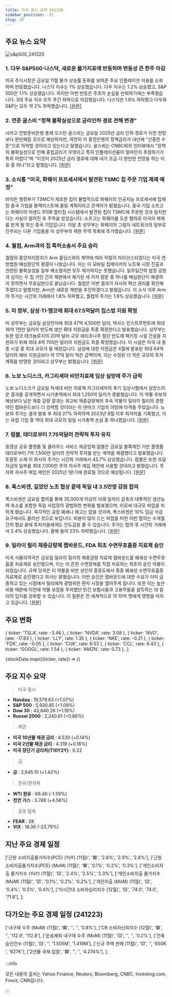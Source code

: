 ```yaml
---
title: 미국 증시 요약 241220
sidebar_position: -15
slug: 20
---
```


## 주요 뉴스 요약

![s&p500_241220](/map/241220.png)

### 1. **다우·S&P500·나스닥, 새로운 물가지표에 반등하며 변동성 큰 한주 마감**

미국 주식시장은 금요일 11월 물가 상승률 둔화를 보여준 주요 인플레이션 지표를 소화하며 반등했습니다. 나스닥 지수는 1% 상승했습니다. 다우 지수는 1.2% 상승했고, S&P 500은 1.1% 상승했습니다. 하지만 이번 반등은 주초의 손실을 만회하기에는 부족했습니다. 3대 주요 지수 모두 주간 하락으로 마감했습니다. 나스닥은 1.8% 하락했고 다우와 S&P는 모두 약 2% 하락했습니다. [[원문]](https://finance.yahoo.com/news/live/stock-market-today-dow-sp-500-nasdaq-rebound-on-fresh-inflation-data-to-cap-volatile-week-195957465.html)

### 2. **연준 굴스비 "정책 불확실성으로 금리인하 경로 견해 변경"**

시카고 연방준비은행 총재 오스탄 굴스비는 금요일 2025년 금리 인하 경로가 이전 전망보다 완만해질 것으로 예상하지만, 여전히 미 중앙은행의 정책금리가 내년에 "신중한 수준"으로 하락할 것이라고 믿는다고 말했습니다. 굴스비는 CNBC와의 인터뷰에서 "정책의 불확실성으로 인해 중립금리가 무엇이고 특히 인플레이션율이 얼마인지 추정하기가 특히 어렵다"며 "이것이 2025년 금리 경로에 대해 내가 조금 더 완만한 전망을 하는 이유 중 하나"라고 말했습니다. [[원문]](https://www.reuters.com/markets/us/feds-goolsbee-says-policy-uncertainty-led-his-shift-rate-cut-path-2024-12-20/)

### 3. **소식통 "미국, 화웨이 프로세서에서 발견된 TSMC 칩 주문 기업 제재 예정"**

바이든 행정부가 TSMC가 제조한 칩이 불법적으로 화웨이의 인공지능 프로세서에 탑재된 중국 기업을 블랙리스트에 올릴 계획이라고 관계자가 밝혔습니다. 중국 기업 소프고는 화웨이의 어센드 910B 멀티칩 시스템에서 발견된 칩이 TSMC에 주문한 것과 일치한다는 사실이 알려진 후 주목을 받았습니다. 소프고는 화웨이를 도운 혐의로 미국의 제재를 받게 될 최신 중국 기업입니다. 이달 초 상무부는 화웨이의 그림자 네트워크의 일부로 간주되는 다른 기업들을 미 상무부의 제한 무역 목록에 추가했습니다. [[원문]](https://www.reuters.com/technology/us-plans-blacklist-company-that-ordered-tsmc-chip-found-huawei-processor-source-2024-12-20/)

### 4. **퀄컴, Arm과의 칩 특허소송서 주요 승리**

퀄컴의 중앙처리장치가 Arm 홀딩스와의 계약에 따라 적절히 라이선스되었다는 미국 연방법원 배심원단의 평결이 나왔습니다. 이는 이 모바일 칩메이커의 노트북 시장 진출과 관련된 불확실성을 일부 해소했지만 모두 제거하지는 못했습니다. 일주일간의 법정 공방과 심의는 두 칩 거인 간의 재판에서 제기된 세 가지 질문 중 하나를 배심원단이 해결하지 못하면서 무효심판으로 끝났습니다. 퀄컴은 이번 결과가 자사의 혁신 권리를 확인해주었다고 말했지만, Arm은 새로운 재판을 추진하겠다고 밝혔습니다. 이 소식 이후 Arm의 주가는 시간외 거래에서 1.8% 하락했고, 퀄컴의 주가는 1.8% 상승했습니다. [[원문]](https://www.reuters.com/legal/us-jury-deadlocked-arm-trial-against-qualcomm-still-deliberating-2024-12-20/)

### 5. **미 정부, 삼성·TI·앰코에 최대 67.5억달러 칩스법 지원 확정**

미 상무부는 금요일 삼성전자에 최대 47억 4,500만 달러, 텍사스 인스트루먼트에 최대 16억 1천만 달러의 반도체 생산 확대 지원금을 최종 확정한다고 발표했습니다. 상무부는 또한 암코 테크놀로지의 20억 달러 규모 애리조나주 첨단 반도체 패키징 시설 건설을 지원하기 위해 최대 4억 700만 달러의 지원금도 최종 확정했습니다. 이 시설은 미국 내 동종 시설 중 최대 규모가 될 예정입니다. 삼성에 대한 지원금은 4월에 발표된 최대 64억 달러의 예비 지원금보다 약 17억 달러 적은 금액이며, 이는 수정된 더 작은 규모의 투자 계획을 반영한 것이라고 상무부는 밝혔습니다. [[원문]](https://www.reuters.com/technology/us-finalizes-up-635-billion-chips-awards-samsung-electronics-texas-instruments-2024-12-20/)

### 6. **노보 노디스크, 카그리세마 비만치료제 임상 실망에 주가 급락**

노보 노디스크가 금요일 차세대 비만 치료제 카그리세마의 후기 임상시험에서 실망스러운 결과를 공개하면서 시가총액에서 최대 1,250억 달러가 증발했습니다. 이 약물 후보의 예상보다 낮은 체중 감량 결과는 위고비 체중감량제의 후속 약물이 일라이 릴리의 경쟁약인 젭바운드보다 더 강력할 것이라는 이 덴마크 기업의 야망에 타격을 주었습니다. 노보의 주가는 결과 발표 후 최대 27% 하락하며 2023년 8월 이후 최저치를 기록했고, 이는 유럽 기업 중 역대 최대 규모의 일일 시가총액 손실 중 하나였습니다. [[원문]](https://www.reuters.com/business/healthcare-pharmaceuticals/novo-nordisks-next-gen-obesity-drug-cagrisema-achieves-lower-weight-loss-than-2024-12-20/)

### 7. **럼블, 테더로부터 7.75억달러 전략적 투자 유치**

동영상 공유 플랫폼 및 클라우드 서비스 제공업체 럼블은 금요일 블록체인 기반 플랫폼 테더로부터 7억 7,500만 달러의 전략적 투자를 받는 계약을 체결했다고 발표했습니다. 토론토 소재 이 회사의 주가는 시간외 거래에서 43.7% 상승했습니다. 럼블은 또한 조달 자금의 일부를 최대 7,000만 주의 자사주 매입 제안에 사용할 것이라고 밝혔습니다. 투자와 자사주 매입 제안은 2025년 1분기에 완료될 것으로 예상됩니다. [[원문]](https://finance.yahoo.com/news/rumble-receive-775-million-strategic-222514747.html)

### 8. **폭스바겐, 길었던 노조 협상 끝에 독일 내 3.5만명 감원 합의**

폭스바겐은 금요일 합의를 통해 35,000개 이상의 미래 일자리 감축과 대폭적인 생산능력 축소를 포함한 독일 사업장의 광범위한 변화를 발표했으며, 이로써 대규모 파업을 피하게 됐습니다. 즉각적인 공장 폐쇄나 해고는 없을 것이며, 폭스바겐은 10% 임금 삭감 요구에서도 물러선 것으로 보입니다. 비용이 많이 드는 파업을 피한 이번 합의는 수개월간의 협상 끝에 투자자들에게도 안도감을 줄 수 있습니다. 주가는 합의 후 시간외 거래에서 2.4% 상승했습니다. 올해 들어 23% 하락했습니다. [[원문]](https://www.reuters.com/business/autos-transportation/rapprochement-between-volkswagen-union-wage-talks-sources-say-2024-12-20/)

### 9. **일라이 릴리 체중감량제 젭바운드, FDA 최초 수면무호흡증 치료제 승인**

미국 식품의약국은 금요일 일라이 릴리의 체중감량 치료제 젭바운드를 폐쇄성 수면무호흡증 치료제로 승인했으며, 이는 이 흔한 수면장애를 직접 치료하는 최초의 승인 약물이 되었습니다. 규제 당국은 이 약물을 비만 성인의 중등도에서 중증 폐쇄성 수면무호흡증 치료제로 승인했다고 회사는 밝혔습니다. 이번 승인은 젭바운드에 대한 수요가 이미 급증하고 있는 시점에서 릴리에게 광범위한 환자 시장을 열어주게 됩니다. 또한 이는 높은 비용 때문에 이전에 약물 보장을 주저했던 민간 보험사들과 고용주들을 설득하는 데 릴리의 입지를 강화할 수 있습니다. 이 질환은 전 세계적으로 약 10억 명에게 영향을 미치고 있습니다. [[원문]](https://www.reuters.com/business/healthcare-pharmaceuticals/lillys-weight-loss-drug-zepbound-wins-us-fda-approval-sleep-apnea-2024-12-20/)

## 주요 변화

  { ticker: 'TSLA', rate: -3.46 },
  { ticker: 'NVDA', rate: 3.08 },
  { ticker: 'NVO', rate: -17.83 },
  { ticker: 'LLY', rate: 1.35 },
  { ticker: 'NKE', rate: -0.21 },
  { ticker: 'FDX', rate: -0.05 },
  { ticker: 'CUK', rate: 6.53 },
  { ticker: 'CCL', rate: 6.43 },
  { ticker: 'GOOGL', rate: 1.54 },
  { ticker: 'AMZN', rate: 0.73 },
];

{stockData.map(({ticker, rate}) => <StockCardMini key={ticker} ticker={ticker} rate={rate}></StockCardMini>)}

## 주요 지수 요약

> 미국 증시

- **Nasdaq** : 19,579.63 (+1.07%)
- **S&P 500** : 5,930.85 (+1.09%)
- **Dow 30** : 42,840.26 (+1.18%)
- **Russel 2000** : 2,240.61 (+0.86%)

> 채권

- **미국 10년물 채권 금리** : 4.530 (+0.14%)
- **미국 2년물 채권 금리** : 4.319 (+0.16%)
- **미국 장단기 금리차(T10Y2Y)** : 0.22

> 금

- **금** : 2,645.10 (+1.42%)

> 원유/원자재

- **WTI 원유** : 69.46 (-1.59%)
- **천연 가스** : 3.748 (+4.58%)

> 공포 탐욕

- **FEAR** : 28
- **VIX** : 18.36 (-23.79%)

## 지난 주요 경제 일정

  ['근원 소비지출물가지수(PCE) (YoY) (11월)', '🟥', '2.8%', '2.9%', '2.8%'],
  ['근원 소비지출물가지수(PCE) (MoM) (11월)', '🟥', '0.1%', '0.2%', '0.3%'],
  ['개인소비지출 물가지수 (YoY) (11월)', '🟨', '2.4%', '2.5%', '2.3%'],
  ['개인소비지출 물가지수 (MoM) (11월)', '🟨', '0.1%', '0.2%', '0.2%'],
  ['개인지출 (MoM) (11월)', '🟨', '0.4%', '0.5%', '0.4%'],
  ['미시간대 소비자심리지수 (12월)', '🟨', '74.0', '74.0', '71.8'],
];

<EconomicCalendar data={eventsData} />

## 다가오는 주요 경제 일정 (241223)

  ['내구재 수주 (MoM) (11월)', '🟥', '', '', '0.8%'],
  ['CB 소비자신뢰지수 (12월)', '🟥', '', '112.9', '112.8'],
  ['운송제외 내구재 수주 (MoM) (11월)', '🟨', '', '', '0.2%'],
  ['건축승인건수 (11월)', '🟨', '', '1.505M', '1.419M'],
  ['신규 주택 판매 (11월)', '🟨', '', '650K ', '627K'],
  ['2년물 국채 입찰', '🟩', '', '', '4.274%'],
];

<EconomicCalendar data={nextEventsData} />

:::info

모든 내용의 출처는 Yahoo Finance, Reuters, Bloomberg, CNBC, Investing.com, Finviz, CNN입니다.

:::
